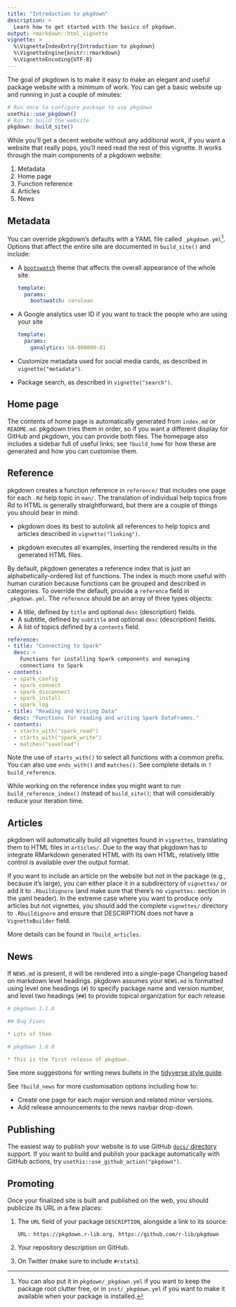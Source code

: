```yaml
---
title: "Introduction to pkgdown"
description: >
  Learn how to get started with the basics of pkgdown.
output: rmarkdown::html_vignette
vignette: >
  %\VignetteIndexEntry{Introduction to pkgdown}
  %\VignetteEngine{knitr::rmarkdown}
  %\VignetteEncoding{UTF-8}
---
```


The goal of pkgdown is to make it easy to make an elegant and useful package website with a minimum of work. You can get a basic website up and running in just a couple of minutes:

```r
# Run once to configure package to use pkgdown
usethis::use_pkgdown()
# Run to build the website
pkgdown::build_site()
```

While you'll get a decent website without any additional work, if you want a website that really pops, you'll need read the rest of this vignette. It works through the main components of a pkgdown website:

1. Metadata
1. Home page
1. Function reference
1. Articles
1. News

## Metadata

You can override pkgdown's defaults with a YAML file called `_pkgdown.yml`[^other-locations]. Options that affect the entire site are documented in `build_site()` and include:

*   A [`bootswatch`](https://bootswatch.com) theme that affects the overall
    appearance of the whole site. 
    
    ```yaml
    template:
      params:
        bootswatch: cerulean
    ```

*   A Google analytics user ID if you want to track the people who are using your
    site

    ```yaml
    template:
      params:
        ganalytics: UA-000000-01
    ```
    
*   Customize metadata used for social media cards, as described in 
    `vignette("metadata")`.

*   Package search, as described in `vignette("search")`.

[^other-locations]: You can also put it in `pkgdown/_pkgdown.yml` if you want to keep the package root clutter free, or in `inst/_pkgdown.yml` if you want to make it available when your package is installed.

## Home page

The contents of home page is automatically generated from `index.md` or `README.md`. pkgdown tries them in order, so if you want a different display for GitHub and pkgdown, you can provide both files. The homepage also includes a sidebar full of useful links; see `?build_home` for how these are generated and how you can customise them.

## Reference

pkgdown creates a function reference in `reference/` that includes one page for each `.Rd` help topic in `man/`. The translation of individual help topics from Rd to HTML is generally straightforward, but there are a couple of things you should bear in mind:

* pkgdown does its best to autolink all references to help topics and 
  articles described in `vignette("linking")`.
  
* pkgdown executes all examples, inserting the rendered results in the 
  generated HTML files.

By default, pkgdown generates a reference index that is just an alphabetically-ordered list of functions. The index is much more useful with human curation because functions can be grouped and described in categories. To override the default, provide a `reference` field in `_pkgdown.yml`. The `reference` should be an array of three types objects:

* A title, defined by `title` and optional `desc` (description) fields. 
* A subtitle, defined by `subtitle` and optional `desc` (description) fields.
* A list of topics defined by a `contents` field.

```yaml
reference:
- title: "Connecting to Spark"
  desc: >
    Functions for installing Spark components and managing
    connections to Spark
- contents: 
  - spark_config
  - spark_connect
  - spark_disconnect
  - spark_install
  - spark_log
- title: "Reading and Writing Data"
  desc: "Functions for reading and writing Spark DataFrames."
- contents:
  - starts_with("spark_read")
  - starts_with("spark_write")
  - matches("saveload")
```

Note the use of `starts_with()` to select all functions with a common prefix. You can also use `ends_with()` and `matches()`. See complete details in `?build_reference`.

While working on the reference index you might want to run `build_reference_index()` instead of `build_site()`; that will considerably reduce your iteration time.

## Articles

pkgdown will automatically build all vignettes found in `vignettes`, translating them to HTML files in `articles/`. Due to the way that pkgdown has to integrate RMarkdown generated HTML with its own HTML, relatively little control is available over the output format.

If you want to include an article on the website but not in the package (e.g., because it's large), you can either place it in a subdirectory of `vignettes/` or add it to `.Rbuildignore` (and make sure that there's  no `vignettes:` section in the yaml header). In the extreme case where you want to produce only articles but not vignettes, you should add the complete `vignettes/` directory to `.Rbuildignore` and ensure that DESCRIPTION does not have a `VignetteBuilder` field.

More details can be found in `?build_articles`.

## News

If `NEWS.md` is present, it will be rendered into a single-page Changelog based on markdown level headings. pkgdown assumes your `NEWS.md` is formatted using level one headings (`#`) to specify package name and version number, and level two headings (`##`) to provide topical organization for each release.

```yaml
# pkgdown 1.1.0

## Bug Fixes

* Lots of them

# pkgdown 1.0.0

* This is the first release of pkgdown.
```

See more suggestions for writing news bullets in the [tidyverse style guide](https://style.tidyverse.org/news.html). 

See `?build_news` for more customisation options including how to:

* Create one page for each major version and related minor versions.
* Add release announcements to the news navbar drop-down.

## Publishing

The easiest way to publish your website is to use GitHub [`docs/` directory][docs] support. If you want to build and publish your package automatically with GitHub actions, try `usethis::use_github_action("pkgdown")`.

## Promoting

Once your finalized site is built and published on the web, you should publicize its URL in a few places:

1. The `URL` field of your package `DESCRIPTION`, alongside a link to 
    its source:

    ```
    URL: https://pkgdown.r-lib.org, https://github.com/r-lib/pkgdown
    ```

1. Your repository description on GitHub.

1. On Twitter (make sure to include `#rstats`).

[docs]: https://help.github.com/articles/configuring-a-publishing-source-for-github-pages/#publishing-your-github-pages-site-from-a-docs-folder-on-your-master-branch
